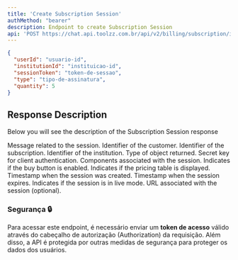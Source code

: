 ```yaml
---
title: 'Create Subscription Session'
authMethod: "bearer"
description: Endpoint to create Subscription Session
api: 'POST https://chat.api.toolzz.com.br/api/v2/billing/subscription/items'
---
```


<RequestExample>

```json Payload Example
{
  "userId": "usuario-id",
  "institutionId": "instituicao-id",
  "sessionToken": "token-de-sessao",
  "type": "tipo-de-assinatura",
  "quantity": 5
}
```
</RequestExample>


## Response Description 
Below you will see the description of the Subscription Session response

<ResponseField name="message" type="string" required>
  Message related to the session.
</ResponseField>
<ResponseField name="customerId" type="uuid" required>
  Identifier of the customer.
</ResponseField>
<ResponseField name="subscriptionId" type="uuid" required>
  Identifier of the subscription.
</ResponseField>
<ResponseField name="institutionId" type="uuid" required>
  Identifier of the institution.
</ResponseField>
<ResponseField name="object" type="string" required>
  Type of object returned.
</ResponseField>
<ResponseField name="clientSecret" type="string" required>
  Secret key for client authentication.
</ResponseField>
<ResponseField name="components" type="object" required>
  Components associated with the session.
  <Expandable title="properties">
    <ResponseField name="buy_button" type="boolean" required>
      Indicates if the buy button is enabled.
    </ResponseField>
    <ResponseField name="pricing_table" type="boolean" required>
      Indicates if the pricing table is displayed.
    </ResponseField>
  </Expandable>
</ResponseField>
<ResponseField name="created" type="number" required>
  Timestamp when the session was created.
</ResponseField>
<ResponseField name="expires" type="number" required>
  Timestamp when the session expires.
</ResponseField>
<ResponseField name="livemode" type="boolean" required>
  Indicates if the session is in live mode.
</ResponseField>
<ResponseField name="url" type="string">
  URL associated with the session (optional).
</ResponseField>

### Segurança 🔒
Para acessar este endpoint, é necessário enviar um **token de acesso** válido através do cabeçalho de autorização (Authorization) da requisição. Além disso, a API é protegida por outras medidas de segurança para proteger os dados dos usuários.
